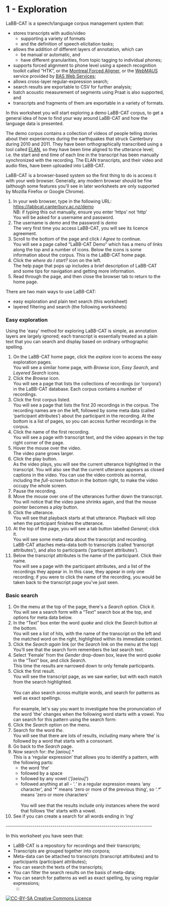 # 1 - Exploration

LaBB-CAT is a speech/language corpus management system that:

-   stores transcripts with audio/video
    -   supporting a variety of formats
    -   and the definition of speech elicitation tasks;
-   allows the addition of different layers of annotation, which can
    -   be manual or automatic, and
    -   have different granularities, from topic tagging to individual
        phones;
-   supports forced alignment to phone level using a speech recognition
    toolkit called "HTK", or the [Montreal Forced
    Aligner](https://montreal-forced-aligner.readthedocs.io/), or the
    [WebMAUS](https://clarin.phonetik.uni-muenchen.de/BASWebServices/interface/WebMAUSBasic)
    service provided by [BAS Web
    Services](https://clarin.phonetik.uni-muenchen.de/BASWebServices/);
-   allows cross-layer regular-expression search;
-   search results are exportable to CSV for further analysis;
-   batch acoustic measurement of segments using Praat is also
    supported, and
-   transcripts and fragments of them are exportable in a variety of
    formats.

In this worksheet you will start exploring a demo LaBB-CAT corpus, to
get a general idea of how to find your way around LaBB-CAT and how the
language data is presented.

The demo corpus contains a collection of videos of people telling
stories about their experiences during the earthquakes that struck
Canterbury during 2010 and 2011. They have been orthographically
transcribed using a tool called [ELAN](https://archive.mpi.nl/tla/elan),
so they have been time aligned to the utterance level; i.e. the start
and end time of each line in the transcript has been manually
synchronized with the recording. The ELAN transcripts, and their video
and audio files, have been uploaded into LaBB-CAT.

LaBB-CAT is a browser-based system so the first thing to do is access it
with your web browser. Generally, any modern browser should be fine
(although some features you\'ll see in later worksheets are only
supported by Mozilla Firefox or Google Chrome).

1.  In your web browser, type in the following URL: \
    [https://labbcat.canterbury.ac.nz/demo](https://labbcat.canterbury.ac.nz/demo/) \
    NB: if typing this out manually, ensure you enter 'https' not
    'http' \
    You will be asked for a username and password.
2.  The username is *demo* and the password is *demo* \
    The very first time you access LaBB-CAT, you will see its licence
    agreement.
3.  Scroll to the bottom of the page and click *I Agree* to continue. \
    You will see a page called "LaBB-CAT Demo" which has a menu of links
    along the top and a number of icons. Below the icons is some
    information about the corpus. This is the LaBB-CAT home page.
4.  Click the *where do I start?* icon on the left. \
    The help page that pops up includes a brief description of LaBB-CAT
    and some tips for navigation and getting more information.
5.  Read through the page, and then close the browser tab to return to
    the home page.

There are two main ways to use LaBB-CAT:

-   easy exploration and plain text search (this worksheet)
-   layered filtering and search (the following worksheets)

### Easy exploration

Using the \'easy\' method for exploring LaBB-CAT is simple, as
annotation layers are largely ignored; each transcript is essentially
treated as a plain text that you can search and display based on
ordinary orthographic spelling.

1.  On the LaBB-CAT home page, click the *explore* icon to access the
    easy exploration pages. \
    You will see a similar home page, with *Browse* icon, *Easy Search*,
    and *Layered Search* icons.
2.  Click the *Browse* icon. \
    You will see a page that lists the collections of recordings (or
    'corpora') in the LaBB-CAT database. Each corpus contains a number
    of recordings.
3.  Click the first corpus listed. \
    You will see a page that lists the first 20 recordings in the
    corpus. The recording names are on the left, followed by some meta
    data (called 'participant attributes') about the participant in the
    recording. At the bottom is a list of pages, so you can access
    further recordings in the corpus.
4.  Click the name of the first recording. \
    You will see a page with transcript text, and the video appears in
    the top right corner of the page.
5.  Hover the mouse over the video. \
    The video pane grows larger.
6.  Click the play button. \
    As the video plays, you will see the current utterance highlighted
    in the transcript. You will also see that the current utterance
    appears as closed captions in the video. You can use the video
    controls as normal, including the *full-screen* button in the bottom
    right, to make the video occupy the whole screen.
7.  Pause the recording.
8.  Move the mouse over one of the utterances further down the
    transcript. \
    You will notice that the video pane shrinks again, and that the
    mouse pointer becomes a *play* button.
9.  Click the utterance. \
    You will see that playback starts at that utterance. Playback will
    stop when the participant finishes the utterance.
10. At the top of the page, you will see a tab button labelled
    *General*; click it. \
    You will see some meta-data about the transcript and recording. \
    LaBB-CAT attaches meta-data both to transcripts (called 'transcript
    attributes'), and also to participants ('participant attributes').
11. Below the transcript attributes is the name of the participant.
    Click their name. \
    You will see a page with the participant attributes, and a list of
    the recordings they appear in. In this case, they appear in only one
    recording; if you were to click the name of the recording, you would
    be taken back to the transcript page you\'ve just seen.

### Basic search

1.  On the menu at the top of the page, there\'s a *Search* option.
    Click it. \
    You will see a search form with a "Text" search box at the top, and
    options for meta data below.
2.  In the "Text" box enter the word *quake* and click the *Search*
    button at the bottom. \
    You will see a list of hits, with the name of the transcript on the
    left and the matched word on the right, highlighted within its
    immediate context.
3.  Click the *Search again* link (or the *Search* link on the menu at
    the top) \
    You\'ll see that the search form remembers the last search text.
4.  Select 'Female' from the *Gender* drop-down box, leave the word
    *quake* in the "Text" box, and click *Search*. \
    This time the results are narrowed down to only female participants.
5.  Click the first result. \
    You will see the transcript page, as we saw earlier, but with each
    match from the search highlighted. \
    \
    You can also search across multiple words, and search for patterns
    as well as exact spellings. \
    \
    For example, let\'s say you want to investigate how the
    pronunciation of the word \'the\' changes when the following word
    starts with a vowel. You can search for this pattern using the
    search form:
6.  Click the *Search* option on the menu.
7.  Search for the word *the*. \
    You will see that there are lots of results, including many where
    'the' is followed by a word that starts with a consonant.
8.  Go back to the *Search* page.
9.  Now search for: *the \[aeiou\].\** \
    This is a 'regular expression' that allows you to identify a
    pattern, with the following parts:
    -   the word 'the'
    -   followed by a space
    -   followed by any vowel ('*\[aeiou\]*')
    -   followed anything at all - '*.*' in a regular expression means
        'any character', and '*\**' means 'zero or more of the previous
        thing', so '*.\**' means 'zero or more characters' \
        \
        You will see that the results include only instances where the
        word that follows 'the' starts with a vowel.
10. See if you can create a search for all words ending in 'ing'

\-\-\-\-\-\-\-\-\-\-\-\-\-\-\-\-\-\-\-\-\-\-\-\-\-\-\-\-\-\-\-\-\-\-\-\-\-\-\-\-\-\-\-\-\-\-\-\-\-\-\-\-\-\-\-\-\-\-\-\-\-\-\-\-\-\-\-\-\-\-\--

In this worksheet you have seen that:

-   LaBB-CAT is a repository for recordings and their transcripts;
-   Transcripts are grouped together into corpora;
-   Meta-data can be attached to transcripts (transcript attributes) and
    to participants (participant attributes);
-   You can search the texts of the transcripts;
-   You can filter the search results on the basis of meta-data;
-   You can search for patterns as well as exact spelling, by using
    regular expressions; \
     
:::

[![CC-BY-SA Creative Commons Licence
](cc-by-sa.svg "This work is licensed under a Creative Commons Attribution-ShareAlike 2.0 Generic License")](http://creativecommons.org/licenses/by-sa/2.0/)

